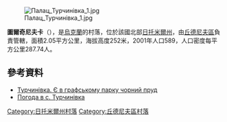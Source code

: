 [[Image:Палац_Турчинівка_1.jpg|right]]

'''圖爾奇尼夫卡'''（{{lang-uk|Турчинівка}}），是[[烏克蘭|烏克蘭]]的村落，位於該國北部[[日托米爾州|日托米爾州]]，由[[丘德尼夫區|丘德尼夫區]]負責管轄，面積2.05平方公里，海拔高度252米，2001年人口589，人口密度每平方公里287.74人。

==參考資料==
* [http://tutbuv.com/?p=2243 Турчинівка. Є в графському парку чорний пруд] {{Wayback|url=http://tutbuv.com/?p=2243 |date=20201025191832 }}
* [http://weather.in.ua/ua/zhitomirskaja/26679 Погода в с. Турчинівка] {{Wayback|url=http://weather.in.ua/ua/zhitomirskaja/26679 |date=20111219160159 }}

{{DEFAULTSORT:Турчинівка}}
[[Category:日托米爾州村落|Category:日托米爾州村落]]
[[Category:丘德尼夫區村落|Category:丘德尼夫區村落]]


{{Zhytomyr-geo-stub}}